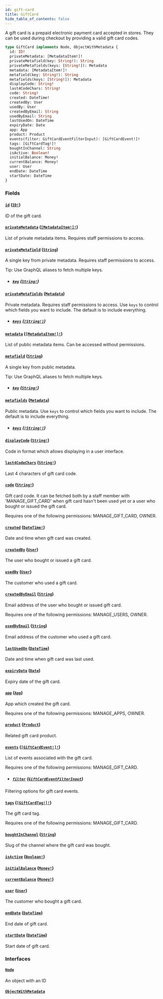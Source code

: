 ```yaml
---
id: gift-card
title: GiftCard
hide_table_of_contents: false
---
```


A gift card is a prepaid electronic payment card accepted in stores. They can be used during checkout by providing a valid gift card codes.

```graphql
type GiftCard implements Node, ObjectWithMetadata {
  id: ID!
  privateMetadata: [MetadataItem!]!
  privateMetafield(key: String!): String
  privateMetafields(keys: [String!]): Metadata
  metadata: [MetadataItem!]!
  metafield(key: String!): String
  metafields(keys: [String!]): Metadata
  displayCode: String!
  last4CodeChars: String!
  code: String!
  created: DateTime!
  createdBy: User
  usedBy: User
  createdByEmail: String
  usedByEmail: String
  lastUsedOn: DateTime
  expiryDate: Date
  app: App
  product: Product
  events(filter: GiftCardEventFilterInput): [GiftCardEvent!]!
  tags: [GiftCardTag!]!
  boughtInChannel: String
  isActive: Boolean!
  initialBalance: Money!
  currentBalance: Money!
  user: User
  endDate: DateTime
  startDate: DateTime
}
```

### Fields

#### [`id`](#) ([`ID!`](../../../developer/api-reference/scalars/id))

ID of the gift card.

#### [`privateMetadata`](#) ([`[MetadataItem!]!`](../../../developer/api-reference/objects/metadata-item))

List of private metadata items. Requires staff permissions to access.

#### [`privateMetafield`](#) ([`String`](../../../developer/api-reference/scalars/string))

A single key from private metadata. Requires staff permissions to access.

Tip: Use GraphQL aliases to fetch multiple keys.

- ##### [`key`](#) ([`String!`](../../../developer/api-reference/scalars/string))

#### [`privateMetafields`](#) ([`Metadata`](../../../developer/api-reference/scalars/metadata))

Private metadata. Requires staff permissions to access. Use `keys` to control which fields you want to include. The default is to include everything.

- ##### [`keys`](#) ([`[String!]`](../../../developer/api-reference/scalars/string))

#### [`metadata`](#) ([`[MetadataItem!]!`](../../../developer/api-reference/objects/metadata-item))

List of public metadata items. Can be accessed without permissions.

#### [`metafield`](#) ([`String`](../../../developer/api-reference/scalars/string))

A single key from public metadata.

Tip: Use GraphQL aliases to fetch multiple keys.

- ##### [`key`](#) ([`String!`](../../../developer/api-reference/scalars/string))

#### [`metafields`](#) ([`Metadata`](../../../developer/api-reference/scalars/metadata))

Public metadata. Use `keys` to control which fields you want to include. The default is to include everything.

- ##### [`keys`](#) ([`[String!]`](../../../developer/api-reference/scalars/string))

#### [`displayCode`](#) ([`String!`](../../../developer/api-reference/scalars/string))

Code in format which allows displaying in a user interface.

#### [`last4CodeChars`](#) ([`String!`](../../../developer/api-reference/scalars/string))

Last 4 characters of gift card code.

#### [`code`](#) ([`String!`](../../../developer/api-reference/scalars/string))

Gift card code. It can be fetched both by a staff member with 'MANAGE_GIFT_CARD' when gift card hasn't been used yet or a user who bought or issued the gift card.

Requires one of the following permissions: MANAGE_GIFT_CARD, OWNER.

#### [`created`](#) ([`DateTime!`](../../../developer/api-reference/scalars/date-time))

Date and time when gift card was created.

#### [`createdBy`](#) ([`User`](../../../developer/api-reference/objects/user))

The user who bought or issued a gift card.

#### [`usedBy`](#) ([`User`](../../../developer/api-reference/objects/user))

The customer who used a gift card.

#### [`createdByEmail`](#) ([`String`](../../../developer/api-reference/scalars/string))

Email address of the user who bought or issued gift card.

Requires one of the following permissions: MANAGE_USERS, OWNER.

#### [`usedByEmail`](#) ([`String`](../../../developer/api-reference/scalars/string))

Email address of the customer who used a gift card.

#### [`lastUsedOn`](#) ([`DateTime`](../../../developer/api-reference/scalars/date-time))

Date and time when gift card was last used.

#### [`expiryDate`](#) ([`Date`](../../../developer/api-reference/scalars/date))

Expiry date of the gift card.

#### [`app`](#) ([`App`](../../../developer/api-reference/objects/app))

App which created the gift card.

Requires one of the following permissions: MANAGE_APPS, OWNER.

#### [`product`](#) ([`Product`](../../../developer/api-reference/objects/product))

Related gift card product.

#### [`events`](#) ([`[GiftCardEvent!]!`](../../../developer/api-reference/objects/gift-card-event))

List of events associated with the gift card.

Requires one of the following permissions: MANAGE_GIFT_CARD.

- ##### [`filter`](#) ([`GiftCardEventFilterInput`](../../../developer/api-reference/inputs/gift-card-event-filter-input))

Filtering options for gift card events.

#### [`tags`](#) ([`[GiftCardTag!]!`](../../../developer/api-reference/objects/gift-card-tag))

The gift card tag.

Requires one of the following permissions: MANAGE_GIFT_CARD.

#### [`boughtInChannel`](#) ([`String`](../../../developer/api-reference/scalars/string))

Slug of the channel where the gift card was bought.

#### [`isActive`](#) ([`Boolean!`](../../../developer/api-reference/scalars/boolean))

#### [`initialBalance`](#) ([`Money!`](../../../developer/api-reference/objects/money))

#### [`currentBalance`](#) ([`Money!`](../../../developer/api-reference/objects/money))

#### [`user`](#) ([`User`](../../../developer/api-reference/objects/user))

The customer who bought a gift card.

#### [`endDate`](#) ([`DateTime`](../../../developer/api-reference/scalars/date-time))

End date of gift card.

#### [`startDate`](#) ([`DateTime`](../../../developer/api-reference/scalars/date-time))

Start date of gift card.

### Interfaces

#### [`Node`](../../../developer/api-reference/interfaces/node)

An object with an ID

#### [`ObjectWithMetadata`](../../../developer/api-reference/interfaces/object-with-metadata)
